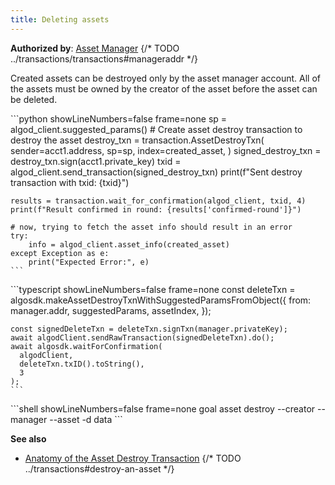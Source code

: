 ```yaml
---
title: Deleting assets
---
```



**Authorized by**: [Asset Manager](FUTURELINK)
{/* TODO ../transactions/transactions#manageraddr */}

Created assets can be destroyed only by the asset manager account. All of the assets must be owned by the creator of the asset before the asset can be deleted.

<Tabs syncKey='lang'>
  <TabItem label='Python' icon='seti:python'>
    ```python showLineNumbers=false frame=none
    sp = algod_client.suggested_params()
	# Create asset destroy transaction to destroy the asset
	destroy_txn = transaction.AssetDestroyTxn(
	    sender=acct1.address,
	    sp=sp,
	    index=created_asset,
	)
	signed_destroy_txn = destroy_txn.sign(acct1.private_key)
	txid = algod_client.send_transaction(signed_destroy_txn)
	print(f"Sent destroy transaction with txid: {txid}")
	
	results = transaction.wait_for_confirmation(algod_client, txid, 4)
	print(f"Result confirmed in round: {results['confirmed-round']}")
	
	# now, trying to fetch the asset info should result in an error
	try:
	    info = algod_client.asset_info(created_asset)
	except Exception as e:
	    print("Expected Error:", e)
    ```
  </TabItem>
  <TabItem label='JavaScript' icon='seti:typescript'>
    ```typescript showLineNumbers=false frame=none
    const deleteTxn = algosdk.makeAssetDestroyTxnWithSuggestedParamsFromObject({
	  from: manager.addr,
	  suggestedParams,
	  assetIndex,
	});
	
	const signedDeleteTxn = deleteTxn.signTxn(manager.privateKey);
	await algodClient.sendRawTransaction(signedDeleteTxn).do();
	await algosdk.waitForConfirmation(
	  algodClient,
	  deleteTxn.txID().toString(),
	  3
	);
    ```
  </TabItem>
  <TabItem label='Goal' icon='seti:laptop'>
    ```shell showLineNumbers=false frame=none
    goal asset destroy --creator <creator-address> --manager <asset-manager-address> --asset <asset-name> -d data 
    ```
  </TabItem>
</Tabs>

**See also**

- [Anatomy of the Asset Destroy Transaction](FUTURELINK)
  {/* TODO ../transactions#destroy-an-asset */}
